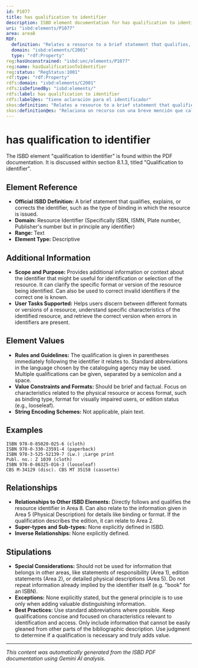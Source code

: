 ```yaml
---
id: P1077
title: has qualification to identifier
description: ISBD element documentation for has qualification to identifier
uri: "isbd:elements/P1077"
area: area8
RDF:
  definition: "Relates a resource to a brief statement that qualifies, explains, or corrects the identifier."
  domain: "isbd:elements/C2001"
  type: "rdf:Property"
reg:hasUnconstrained: "isbd:unc/elements/P1077"
reg:name: hasQualificationToIdentifier
reg:status: "RegStatus:1001"
rdf:type: "rdf:Property"
rdfs:domain: "isbd:elements/C2001"
rdfs:isDefinedBy: "isbd:elements/"
rdfs:label: has qualification to identifier
rdfs:label@es: "tiene aclaración para el identificador"
skos:definition: "Relates a resource to a brief statement that qualifies, explains, or corrects the identifier."
skos:definition@es: "Relaciona un recurso con una breve mención que califica, explica o corrige el identificador."
---
```

# has qualification to identifier

The ISBD element "qualification to identifier" is found within the PDF documentation. It is discussed within section 8.1.3, titled "Qualification to identifier".

## Element Reference

- **Official ISBD Definition:** A brief statement that qualifies, explains, or corrects the identifier, such as the type of binding in which the resource is issued.
- **Domain:** Resource Identifier (Specifically ISBN, ISMN, Plate number, Publisher's number but in principle any identifier)
- **Range:** Text
- **Element Type:** Descriptive

## Additional Information

- **Scope and Purpose:** Provides additional information or context about the identifier that might be useful for identification or selection of the resource.  It can clarify the specific format or version of the resource being identified. Can also be used to correct invalid identifiers if the correct one is known.
- **User Tasks Supported:** Helps users discern between different formats or versions of a resource, understand specific characteristics of the identified resource, and retrieve the correct version when errors in identifiers are present.

## Element Values

- **Rules and Guidelines:** The qualification is given in parentheses immediately following the identifier it relates to. Standard abbreviations in the language chosen by the cataloguing agency may be used. Multiple qualifications can be given, separated by a semicolon and a space.
- **Value Constraints and Formats:**  Should be brief and factual.  Focus on characteristics related to the physical resource or access format, such as binding type, format for visually impaired users, or edition status (e.g., looseleaf).
- **String Encoding Schemes:** Not applicable, plain text.

## Examples

```
ISBN 978-0-85020-025-6 (cloth)
ISBN 978-0-330-23591-4 (paperback)
ISBN 978-3-525-52139-7 (Lw.) ;Large print
Publ. no.: Z 1039 (cloth)
ISBN 978-0-86325-016-3 (looseleaf)
CBS M-34129 (disc). CBS MT 35158 (cassette)
```

## Relationships

- **Relationships to Other ISBD Elements:** Directly follows and qualifies the resource identifier in Area 8. Can also relate to the information given in Area 5 (Physical Description) for details like binding or format.  If the qualification describes the edition, it can relate to Area 2.
- **Super-types and Sub-types:** None explicitly defined in ISBD.
- **Inverse Relationships:** None explicitly defined.

## Stipulations

- **Special Considerations:** Should not be used for information that belongs in other areas, like statements of responsibility (Area 1), edition statements (Area 2), or detailed physical descriptions (Area 5). Do not repeat information already implied by the identifier itself (e.g. "book" for an ISBN).  
- **Exceptions:** None explicitly stated, but the general principle is to use only when adding valuable distinguishing information.
- **Best Practices:** Use standard abbreviations where possible. Keep qualifications concise and focused on characteristics relevant to identification and access. Only include information that cannot be easily gleaned from other parts of the bibliographic description. Use judgment to determine if a qualification is necessary and truly adds value.


---

*This content was automatically generated from the ISBD PDF documentation using Gemini AI analysis.*
